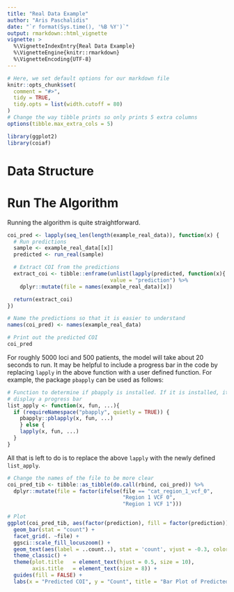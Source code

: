 ```yaml
---
title: "Real Data Example"
author: "Aris Paschalidis"
date: "`r format(Sys.time(), '%B %Y')`"
output: rmarkdown::html_vignette
vignette: >
  %\VignetteIndexEntry{Real Data Example}
  %\VignetteEngine{knitr::rmarkdown}
  %\VignetteEncoding{UTF-8}
---
```


```r
# Here, we set default options for our markdown file
knitr::opts_chunk$set(
  comment = "#>",
  tidy = TRUE,
  tidy.opts = list(width.cutoff = 80)
)
# Change the way tibble prints so only prints 5 extra columns
options(tibble.max_extra_cols = 5)

library(ggplot2)
library(coiaf)
```

# Data Structure

# Run The Algorithm

Running the algorithm is quite straightforward.

```r
coi_pred <- lapply(seq_len(length(example_real_data)), function(x) {
  # Run predictions
  sample <- example_real_data[[x]]
  predicted <- run_real(sample)

  # Extract COI from the predictions
  extract_coi <- tibble::enframe(unlist(lapply(predicted, function(x){ x$coi })),
                                 value = "prediction") %>%
    dplyr::mutate(file = names(example_real_data)[x])

  return(extract_coi)
})

# Name the predictions so that it is easier to understand
names(coi_pred) <- names(example_real_data)

# Print out the predicted COI
coi_pred
```

For roughly 5000 loci and 500 patients, the model will take about 20 seconds to
run. It may be helpful to include a progress bar in the code by replacing 
`lapply` in the above function with a user defined function. For example, the 
package `pbapply` can be used as follows:

```r
# Function to determine if pbapply is installed. If it is installed, it will
# display a progress bar
list_apply <- function(x, fun, ...){
  if (requireNamespace("pbapply", quietly = TRUE)) {
    pbapply::pblapply(x, fun, ...)
    } else {
    lapply(x, fun, ...)
  }
}
```

All that is left to do is to replace the above `lapply` with the newly defined
`list_apply`.

```r
# Change the names of the file to be more clear
coi_pred_tib <- tibble::as_tibble(do.call(rbind, coi_pred)) %>% 
  dplyr::mutate(file = factor(ifelse(file == "cat_region_1_vcf_0", 
                                     "Region 1 VCF 0", 
                                     "Region 1 VCF 1"))) 

# Plot
ggplot(coi_pred_tib, aes(factor(prediction), fill = factor(prediction))) + 
  geom_bar(stat = "count") + 
  facet_grid(. ~file) + 
  ggsci::scale_fill_locuszoom() +
  geom_text(aes(label = ..count..), stat = 'count', vjust = -0.3, color = "black", size = 3.5) +
  theme_classic() +
  theme(plot.title   = element_text(hjust = 0.5, size = 10),
        axis.title   = element_text(size = 8)) +
  guides(fill = FALSE) +
  labs(x = "Predicted COI", y = "Count", title = "Bar Plot of Predicted COI")
```

